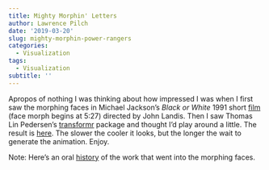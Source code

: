 ```yaml
---
title: Mighty Morphin' Letters
author: Lawrence Pilch
date: '2019-03-20'
slug: mighty-morphin-power-rangers
categories:
  - Visualization
tags:
  - Visualization
subtitle: ''
---
```

Apropos of nothing I was thinking about how impressed I was when I first saw the morphing faces in Michael Jackson's *Black or White* 1991 short [film](https://www.youtube.com/watch?v=pTFE8cirkdQ) (face morph begins at 5:27) directed by John Landis. Then I saw Thomas Lin Pedersen's [transformr](https://github.com/thomasp85/transformr) package and thought I'd play around a little. The result is [here](https://www.lawrencepilch.com/morph). The slower the cooler it looks, but the longer the wait to generate the animation. Enjoy. 

Note: Here's an oral [history](https://www.cartoonbrew.com/vfx/oral-history-morphing-michael-jacksons-black-white-144015.html) of the work that went into the morphing faces. 